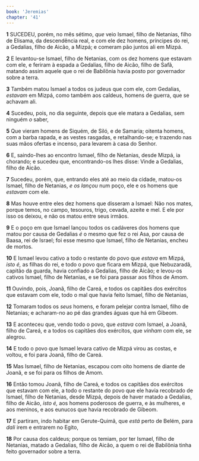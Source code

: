 ```yaml
---
book: 'Jeremias'
chapter: '41'
---
```


**1** SUCEDEU, porém, no mês sétimo, _que_ veio Ismael, filho de Netanias, filho de Elisama, da descendência real, e com ele dez homens, príncipes do rei, a Gedalias, filho de Aicão, a Mizpá; e comeram pão juntos ali em Mizpá.

**2** E levantou-se Ismael, filho de Netanias, com os dez homens que estavam com ele, e feriram à espada a Gedalias, filho de Aicão, filho de Safã, matando assim aquele que o rei de Babilônia havia posto por governador sobre a terra.

**3** Também matou Ismael a todos os judeus que com ele, com Gedalias, _estavam_ em Mizpá, como também aos caldeus, homens de guerra, que se achavam ali.

**4** Sucedeu, pois, no dia seguinte, depois que ele matara a Gedalias, sem ninguém _o_ saber,

**5** Que vieram homens de Siquém, de Siló, e de Samaria; oitenta homens, com a barba rapada, e as vestes rasgadas, e retalhando-se; e trazendo nas suas mãos ofertas e incenso, para levarem à casa do Senhor.

**6** E, saindo-lhes ao encontro Ismael, filho de Netanias, desde Mizpá, ia chorando; e sucedeu que, encontrando-os lhes disse: Vinde a Gedalias, filho de Aicão.

**7** Sucedeu, porém, que, entrando eles até ao meio da cidade, matou-os Ismael, filho de Netanias, _e os lançou_ num poço, ele e os homens que _estavam_ com ele.

**8** Mas houve entre eles dez homens que disseram a Ismael: Não nos mates, porque temos, no campo, tesouros, trigo, cevada, azeite e mel. E ele por isso os deixou, e não os matou entre seus irmãos.

**9** E o poço em que Ismael lançou todos os cadáveres dos homens que matou por causa de Gedalias _é_ o mesmo que fez o rei Asa, por causa de Baasa, rei de Israel; foi esse mesmo que Ismael, filho de Netanias, encheu de mortos.

**10** E Ismael levou cativo a todo o restante do povo que _estava_ em Mizpá, _isto é,_ as filhas do rei, e todo o povo que ficara em Mizpá, que Nebuzaradã, capitão da guarda, havia confiado a Gedalias, filho de Aicão; e levou-os cativos Ismael, filho de Netanias, e se foi para passar aos filhos de Amom.

**11** Ouvindo, pois, Joanã, filho de Careá, e todos os capitães dos exércitos que estavam com ele, todo o mal que havia feito Ismael, filho de Netanias,

**12** Tomaram todos os _seus_ homens, e foram pelejar contra Ismael, filho de Netanias; e acharam-no ao pé das grandes águas que há em Gibeom.

**13** E aconteceu que, vendo todo o povo, que _estava_ com Ismael, a Joanã, filho de Careá, e a todos os capitães dos exércitos, que _vinham_ com ele, se alegrou.

**14** E todo o povo que Ismael levara cativo de Mizpá virou as costas, e voltou, e foi para Joanã, filho de Careá.

**15** Mas Ismael, filho de Netanias, escapou com oito homens de diante de Joanã, e se foi para os filhos de Amom.

**16** Então tomou Joanã, filho de Careá, e todos os capitães dos exércitos que estavam com ele, a todo o restante do povo que ele havia recobrado de Ismael, filho de Netanias, desde Mizpá, depois de haver matado a Gedalias, filho de Aicão, _isto é,_ aos homens poderosos de guerra, e às mulheres, e aos meninos, e aos eunucos que havia recobrado de Gibeom.

**17** E partiram, indo habitar em Gerute-Quimã, que _está_ perto de Belém, para _dali_ irem e entrarem no Egito,

**18** Por causa dos caldeus; porque os temiam, por ter Ismael, filho de Netanias, matado a Gedalias, filho de Aicão, a quem o rei de Babilônia tinha feito governador sobre a terra.
